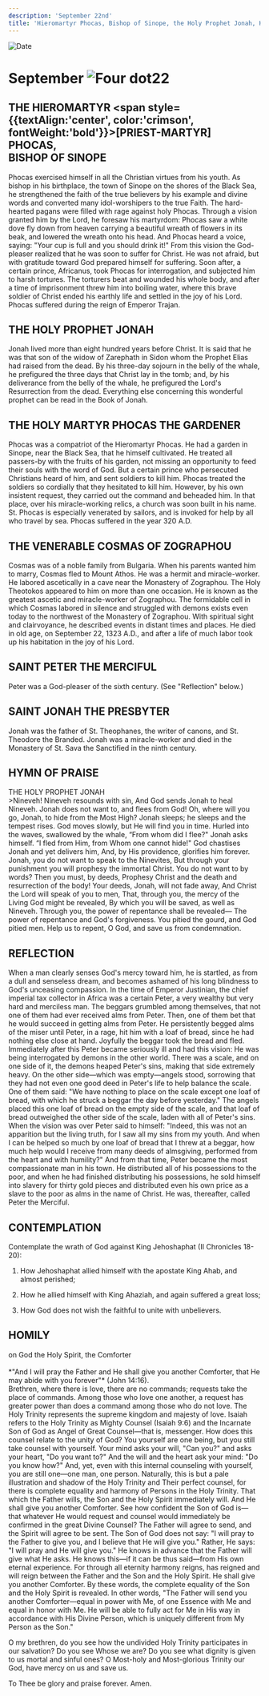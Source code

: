 ```yaml
---
description: 'September 22nd'
title: 'Hieromartyr Phocas, Bishop of Sinope, the Holy Prophet Jonah, Holy Martyr Phocas the Gardener, Venerable Cosmas of Zographou'
---
```


<CustomPaginator />
<RunningHead />

<Image src="/title-imprint.png" height={68} width={50} alt="Date" className="title-imprint"/>

# <div id="date">September <Image className="four-dot" src="/four-dot.png" height={15} width={15} alt="Four dot" />22</div>

## THE HIEROMARTYR <span style={{textAlign:'center', color:'crimson', fontWeight:'bold'}}>[PRIEST-MARTYR]</span> PHOCAS,<br />BISHOP OF SINOPE

Phocas exercised himself in all the Christian virtues from his youth. As bishop in his birthplace, the town of Sinope on the shores of the Black Sea, he strengthened the faith of the true believers by his example and divine words and converted many idol-worshipers to the true Faith. The hard-hearted pagans were filled with rage against holy Phocas. Through a vision granted him by the Lord, he foresaw his martyrdom: Phocas saw a white dove fly down from heaven carrying a beautiful wreath of flowers in its beak, and lowered the wreath onto his head. And Phocas heard a voice, saying: "Your cup is full and you should drink it!" From this vision the God-pleaser realized that he was soon to suffer for Christ. He was not afraid, but with gratitude toward God prepared himself for suffering. Soon after, a certain prince, Africanus, took Phocas for interrogation, and subjected him to harsh tortures. The torturers beat and wounded his whole body, and after a time of imprisonment threw him into boiling water, where this brave soldier of Christ ended his earthly life and settled in the joy of his Lord. Phocas suffered during the reign of Emperor Trajan.

## THE HOLY PROPHET JONAH

Jonah lived more than eight hundred years before Christ. It is said that he was that son of the widow of Zarephath in Sidon whom the Prophet Elias had raised from the dead. By his three-day sojourn in the belly of the whale, he prefigured the three days that Christ lay in the tomb; and, by his deliverance from the belly of the whale, he prefigured the Lord's Resurrection from the dead. Everything else concerning this wonderful prophet can be read in the Book of Jonah.

## THE HOLY MARTYR PHOCAS THE GARDENER

Phocas was a compatriot of the Hieromartyr Phocas. He had a garden in Sinope, near the Black Sea, that he himself cultivated. He treated all passers-by with the fruits of his garden, not missing an opportunity to feed their souls with the word of God. But a certain prince who persecuted Christians heard of him, and sent soldiers to kill him. Phocas treated the soldiers so cordially that they hesitated to kill him. However, by his own insistent request, they carried out the command and beheaded him. In that place, over his miracle-working relics, a church was soon built in his name. St. Phocas is especially venerated by sailors, and is invoked for help by all who travel by sea. Phocas suffered in the year 320 A.D.

## THE VENERABLE COSMAS OF ZOGRAPHOU

Cosmas was of a noble family from Bulgaria. When his parents wanted him to marry, Cosmas fled to Mount Athos. He was a hermit and miracle-worker. He labored ascetically in a cave near the Monastery of Zographou. The Holy Theotokos appeared to him on more than one occasion. He is known as the greatest ascetic and miracle-worker of Zographou. The formidable cell in which Cosmas labored in silence and struggled with demons exists even today to the northwest of the Monastery of Zographou. With spiritual sight and clairvoyance, he described events in distant times and places. He died in old age, on September 22, 1323 A.D., and after a life of much labor took up his habitation in the joy of his Lord.

## SAINT PETER THE MERCIFUL

Peter was a God-pleaser of the sixth century. (See "Reflection" below.) 

## SAINT JONAH THE PRESBYTER

Jonah was the father of St. Theophanes, the writer of canons, and St. Theodore the Branded. Jonah was a miracle-worker and died in the Monastery of St. Sava the Sanctified in the ninth century.


## HYMN OF PRAISE
<div style={{textAlign:'center', color:'crimson', fontWeight:'bold'}}>
THE HOLY PROPHET JONAH
</div>
>Nineveh! Nineveh resounds with sin,  
And God sends Jonah to heal Nineveh.  
Jonah does not want to, and flees from God!  
Oh, where will you go, Jonah, to hide from the Most High?  
Jonah sleeps; he sleeps and the tempest rises.  
God moves slowly, but He will find you in time.  
Hurled into the waves, swallowed by the whale,  
“From whom did I flee?" Jonah asks himself.  
“I fled from Him, from Whom one cannot hide!"  
God chastises Jonah and yet delivers him,  
And, by His providence, glorifies him forever.  
Jonah, you do not want to speak to the Ninevites,  
But through your punishment you will prophesy the immortal Christ.  
You do not want to by words? Then you must, by deeds,  
Prophesy Christ and the death and resurrection of the body!  
Your deeds, Jonah, will not fade away,  
And Christ the Lord will speak of you to men,  
That, through you, the mercy of the Living God might be revealed,  
By which you will be saved, as well as Nineveh.  
Through you, the power of repentance shall be revealed—  
The power of repentance and God's forgiveness.  
You pitied the gourd, and God pitied men.  
Help us to repent, O God, and save us from condemnation.  


## REFLECTION

When a man clearly senses God's mercy toward him, he is startled, as from a dull and senseless dream, and becomes ashamed of his long blindness to God's unceasing compassion. In the time of Emperor Justinian, the chief imperial tax collector in Africa was a certain Peter, a very wealthy but very hard and merciless man. The beggars grumbled among themselves, that not one of them had ever received alms from Peter. Then, one of them bet that he would succeed in getting alms from Peter. He persistently begged alms of the miser until Peter, in a rage, hit him with a loaf of bread, since he had nothing else close at hand. Joyfully the beggar took the bread and fled. Immediately after this Peter became seriously ill and had this vision: He was being interrogated by demons in the other world. There was a scale, and on one side of it, the demons heaped Peter's sins, making that side extremely heavy. On the other side—which was empty—angels stood, sorrowing that they had not even one good deed in Peter's life to help balance the scale. One of them said: "We have nothing to place on the scale except one loaf of bread, with which he struck a beggar the day before yesterday." The angels placed this one loaf of bread on the empty side of the scale, and that loaf of bread outweighed the other side of the scale, laden with all of Peter's sins. When the vision was over Peter said to himself: "Indeed, this was not an apparition but the living truth, for I saw all my sins from my youth. And when I can be helped so much by one loaf of bread that I threw at a beggar, how much help would I receive from many deeds of almsgiving, performed from the heart and with humility?" And from that time, Peter became the most compassionate man in his town. He distributed all of his possessions to the poor, and when he had finished distributing his possessions, he sold himself into slavery for thirty gold pieces and distributed even his own price as a slave to the poor as alms in the name of Christ. He was, thereafter, called Peter the Merciful.


## CONTEMPLATION

Contemplate the wrath of God against King Jehoshaphat (II Chronicles 18-20):

1. How Jehoshaphat allied himself with the apostate King Ahab, and almost perished;

2. How he allied himself with King Ahaziah, and again suffered a great loss;

3. How God does not wish the faithful to unite with unbelievers.


## HOMILY
<div style={{textAlign:'center', color:'crimson', fontWeight:'bold'}}>
on God the Holy Spirit, the Comforter
</div>
<br />
<div style={{textAlign:'right'}}>
*"And I will pray the Father and He shall give you another Comforter, that He may abide with you forever"* (John 14:16).
</div>
Brethren, where there is love, there are no commands; requests take the place of commands. Among those who love one another, a request has greater power than does a command among those who do not love. The Holy Trinity represents the supreme kingdom and majesty of love. Isaiah refers to the Holy Trinity as Mighty Counsel (Isaiah 9:6) and the Incarnate Son of God as Angel of Great Counsel—that is, messenger. How does this counsel relate to the unity of God? You yourself are one being, but you still take counsel with yourself. Your mind asks your will, "Can you?" and asks your heart, "Do you want to?" And the will and the heart ask your mind: "Do you know how?" And, yet, even with this internal counseling with yourself, you are still one—one man, one person. Naturally, this is but a pale illustration and shadow of the Holy Trinity and Their perfect counsel, for there is complete equality and harmony of Persons in the Holy Trinity. That which the Father wills, the Son and the Holy Spirit immediately will. And He shall give you another Comforter. See how confident the Son of God is—that whatever He would request and counsel would immediately be confirmed in the great Divine Counsel? The Father will agree to send, and the Spirit will agree to be sent. The Son of God does not say: "I will pray to the Father to give you, and I believe that He will give you." Rather, He says: "I will pray and He will give you." He knows in advance that the Father will give what He asks. He knows this—if it can be thus said—from His own eternal experience. For through all eternity harmony reigns, has reigned and will reign between the Father and the Son and the Holy Spirit. He shall give you another Comforter. By these words, the complete equality of the Son and the Holy Spirit is revealed. In other words, "The Father will send you another Comforter—equal in power with Me, of one Essence with Me and equal in honor with Me. He will be able to fully act for Me in His way in accordance with His Divine Person, which is uniquely different from My Person as the Son."

O my brethren, do you see how the undivided Holy Trinity participates in our salvation? Do you see Whose we are? Do you see what dignity is given to us mortal and sinful ones? O Most-holy and Most-glorious Trinity our God, have mercy on us and save us.

To Thee be glory and praise forever. Amen.